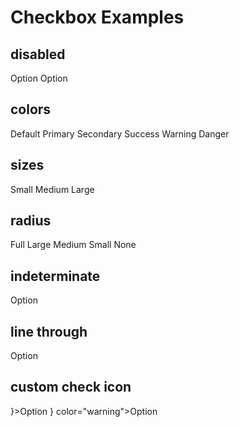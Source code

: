 
<Meta title="Showcase/Checkbox" />

# Checkbox Examples

<div style={{
    marginBottom: '32px'
}}>
    <h2>disabled</h2>
    <Unstyled>
        <div className="flex gap-4">
            <Checkbox isDisabled>Option</Checkbox>
            <Checkbox isDisabled defaultSelected>Option</Checkbox>
        </div>
    </Unstyled>
</div>

<div style={{
    marginBottom: '32px'
}}>
    <h2>colors</h2>
    <Unstyled>
        <div className="flex gap-4">
            <Checkbox defaultSelected color="default">Default</Checkbox>
            <Checkbox defaultSelected color="primary">Primary</Checkbox>
            <Checkbox defaultSelected color="secondary">Secondary</Checkbox>
            <Checkbox defaultSelected color="success">Success</Checkbox>
            <Checkbox defaultSelected color="warning">Warning</Checkbox>
            <Checkbox defaultSelected color="danger">Danger</Checkbox>
        </div>
    </Unstyled>
</div>

<div style={{
    marginBottom: '32px'
}}>
    <h2>sizes</h2>
    <Unstyled>
        <div className="flex gap-4">
            <Checkbox defaultSelected size="sm">Small</Checkbox>
            <Checkbox defaultSelected size="md">Medium</Checkbox>
            <Checkbox defaultSelected size="lg">Large</Checkbox>
        </div>
    </Unstyled>
</div>

<div style={{
    marginBottom: '32px'
}}>
    <h2>radius</h2>
    <Unstyled>
        <div className="flex gap-4">
            <Checkbox defaultSelected radius="full">Full</Checkbox>
            <Checkbox defaultSelected radius="lg">Large</Checkbox>
            <Checkbox defaultSelected radius="md">Medium</Checkbox>
            <Checkbox defaultSelected radius="sm">Small</Checkbox>
            <Checkbox defaultSelected radius="none">None</Checkbox>
        </div>
    </Unstyled>
</div>

<div style={{
    marginBottom: '32px'
}}>
    <h2>indeterminate</h2>
    <Unstyled>
        <Checkbox isIndeterminate>Option</Checkbox>
    </Unstyled>
</div>

<div style={{
    marginBottom: '32px'
}}>
    <h2>line through</h2>
    <Unstyled>
        <Checkbox defaultSelected lineThrough>Option</Checkbox>
    </Unstyled>
</div>

<div style={{
    marginBottom: '32px'
}}>
    <h2>custom check icon</h2>
    <Unstyled>
        <div className="flex gap-4">
            <Checkbox defaultSelected icon={<HeartIcon filled />}>Option</Checkbox>
            <Checkbox defaultSelected icon={<PlusIcon/>} color="warning">Option</Checkbox>
        </div>
    </Unstyled>
</div>

